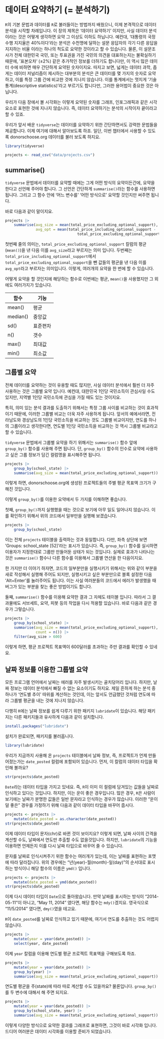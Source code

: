 # 데이터 요약하기 (= 분석하기)

`R`의 기본 문법과 데이터를 `R`로 불러들이는 방법까지 배웠으니, 이제 본격적으로 데이터 분석을 시작할 차례입니다. 이 장의 제목은 '데이터 요약하기' 이지만, 사실 데이터 분석이라는 것은 어떻게 생각하면 요약 그 이상도 이하도 하닙니다. 예컨대, '대통령의 국정 수행 지지율은 40%이다'라는 분석은 수천명에 달하는 설문 응답자의 각기 다른 응답을 지지하는 비율 이라는 하나의 척도로 요약한 것이라고 할 수 있습니다. 물론, 이 설문조사가 전체 대한민국 국민, 또는 투표권을 가진 국민의 의견을 대표하는지는 불확실하기 때문에, '표본오차' (±2%) 같은 추가적인 정보를 더하기도 합니다만, 이 역시 많은 데이터 수에 비하면 매우 간단하게 요약된 숫자이지요. 따지고 보면, 넓게는 데이터 과학, 좁게는 데이터 저널리즘이 제시하는 대부분의 분석은 큰 데이터를 몇 가지의 숫자로 요약하고, 이를 특정 그룹 간에 비교한 것에 지나지 않습니다. 이를 통계에서는 멋지게 '기술통계(descriptive statistics)'라고 부르기도 합니다만, 그러한 용어법이 중요한 것은 아닙니다.

우리가 다음 장에서 볼 시각화는 이렇게 요약된 숫자를 그래프, 인포그래픽과 같은 시각 요소로 표현한 것에 지나지 않습니다. 즉, 데이터 요약하기는 분석의 시작이자 끝이라고 할 수 있죠.

우리가 앞서 배운 `tidyverse`는 데이터를 요약하기 위한 간단하면서도 강력한 문법들을 제공합니다. 이제 여기에 대해서 알아보도록 하죠. 일단, 이번 챕터에서 사용할 수 있도록 donorschoose.org 데이터를 불러 보도록 하지요.

```{r, message=FALSE, warning=FALSE}
library(tidyverse)
```

```{r, message=FALSE, warning=FALSE}
projects <- read_csv("data/projects.csv")
```

## summarise()

`tidyverse` 문법에서 데이터를 요약할 때에는 그게 어떤 방식의 요약이든간에, 요약을 한다고 선언해 주어야 합니다. 그 선언은 간단하게 `summarise()`라는 함수를 사용하면 됩니다. 그리고 그 함수 안에 '어느 변수를' '어떤 방식으로' 요약할 것인지만 써주면 됩니다.

바로 다음과 같이 말이지요.

```{r}
projects |>
    summarise(avg_size = mean(total_price_excluding_optional_support),
              avg_opt = mean(total_price_including_optional_support - 
                                 total_price_excluding_optional_support))
```

첫번째 줄의 의미는, `total_price_excluding_optional_support` 칼럼의 평균(`mean()`)을 낸 다음 이를 `avg_size`라고 부르자는 의미 입니다. 두번째는 `total_price_including_optional_support`에서 `total_price_excluding_optional_support`을 뺀 값들의 평균을 낸 다음 이를 `avg_opt`라고 부르자는 의미입니다. 이렇게, 여러개의 요약을 한 번에 할 수 있습니다.

어떻게 요약을 할 것인지에 해당하는 함수로 이번에는 평균, `mean()`을 사용했지만 그 외에도 여러가지가 있습니다.

| 함수     | 기능     |
|----------|----------|
| mean()   | 평균     |
| median() | 중앙값   |
| sd()     | 표준편차 |
| n()      | 갯수     |
| max()    | 최대값   |
| min()    | 최소값   |

## 그룹별 요약

전체 데이터를 요약하는 것이 유용할 때도 많지만, 사실 데이터 분석에서 훨씬 더 자주 사용하는 것은 그룹별 요약 입니다. 예컨대, 대한민국 1인당 국민소득이 관심사일 수도 있지만, 지역별 1인당 국민소득에 관심을 가질 때도 있는 것이지요.

특히, 의미 있는 분석 결과를 도출하기 위해서는 특정 그룹 사이를 비교하는 것이 효과적이기 때문에, 이러한 그룹별 비교는 더욱 자주 사용하게 됩니다. 앞서의 예에서라면, 전라남도와 경상남도의 1인당 국민소득을 비교하는 것도 그룹별 비교이지만, 연도를 하나의 그룹이라고 생각한다면, 연도별 1인당 국민소득을 비교하는 것 역시 그룹별 비교라고 할 수 있습니다.

`tidyverse` 문법에서 그룹별 요약을 하기 위해서는 `summarise()` 함수 앞에 `group_by()` 함수를 사용해 주면 됩니다. 단, `group_by()` 함수의 인수로 요약에 사용하고 싶은 그룹 정보가 담긴 컬럼명을 표시해주면 됩니다.

```{r}
projects |>
    group_by(school_state) |>
    summarise(avg_size = mean(total_price_excluding_optional_support))
```

이렇게 하면, donorschoose.org에 생성된 프로젝트들의 주별 평균 목표액 크기가 구해진 것입니다.

이렇게 `group_by()`를 이용한 요약에서 두 가지를 이해하면 좋습니다.

첫째, `group_by()`까지 실행했을 때는 것으로 보기에 아무 일도 일어나지 않습니다. 이를 확인하기 위해서 위의 코드에서 일부만을 실행해 보겠습니다.

```{r}
projects |>
    group_by(school_state)
```

이는 전체 `projects` 테이블을 출력하는 것과 동일합니다. 다만, 좌측 상단에 보면 'Groups: school_state \[52\]'라는 표시가 있습니다. 즉, `group_by()` 함수를 실시하면 이용자가 지정한대로 그룹만 만들어둔 상태가 되는 것입니다. 실제로 효과가 나타나는 것은 `summarise()` 함수나 다른 함수를 이용해서 그룹별 연산을 한 다음이지요.

한 가지만 더 이야기 하자면, 코드의 일부분만을 실행시키기 위해서는 위와 같이 부분을 새로 작성해서 실행해 주어도 되지만, 실행시키고 싶은 부분만으로 블록 설정한 다음 'Alt+Enter'를 눌러주어도 됩니다. 이는 사실 여러분들의 코드에서 에러가 발생했을 때 버그가 있는 부분을 찾는 좋은 방법이기도 합니다.

둘째, `summarise()` 함수를 이용해 요약한 결과 그 자체도 테이블 입니다. 따라서 그 결과물에도 서브세트, 요약, 피봇 등의 작업을 다시 적용할 있습니다. 바로 다음과 같은 경우가 그렇습니다.

```{r}
projects |>
    group_by(school_state) |>
    summarise(avg_size = mean(total_price_excluding_optional_support),
              count = n()) |>
    filter(avg_size > 600)
```

이렇게 하면, 평균 프로젝트 목표액이 600달러를 초과하는 주만 결과를 확인할 수 있네요.

## 날짜 정보를 이용한 그룹별 요약

모든 프로그램 언어에서 날짜는 에러를 자주 발생시키는 골치덩어리 입니다. 하지만, 날짜 정보는 데이터 분석에서 빠질 수 없는 요소이기도 하지요. 제일 흔하게 하는 분석 중 하나가 '연도별 추이' 따위를 계산하는 것인데, 이는 앞서도 언급했던 것처럼 연도에 따라 그룹별 평균을 내는 것에 지나지 않습니다.

다행히 `R`에는 날짜 정보를 쉽게 다루기 위한 패키지 `lubridate`이 있습니다. 해당 패키지는 다른 패키지들과 유사하게 다음과 같이 설치합니다.

```{r eval=FALSE}
install.packages("lubridate")
```

설치가 완료되면, 패키지를 불러옵니다.

```{r, message=FALSE, warning=FALSE}
library(lubridate)
```

우리가 지금까지 사용해 온 `projects` 테이블에서 날짜 정보, 즉, 프로젝트가 언제 만들어졌는가는 `date_posted` 컬럼에 포함되어 있습니다. 먼저, 이 칼럼의 데이터 타입을 확인해 볼까요?

```{r}
str(projects$date_posted)
```

`Date`라는 데이터 타입을 가지고 있네요. 즉, `R`이 이미 이 컬럼에 담겨있는 값들을 날짜로 인식하고 있다는 것입니다. 하지만, 이는 운이 좋은 경우입니다. 많은 경우, `R`은 사람이 보기에는 날짜가 분명한 값들은 일반 문자라고 인식하는 경우가 많습니다. 이러한 "운이 덜 좋은" 경우를 가정하기 위해 다음과 같이 데이터 타입을 바꾸어 줍시다.

```{r}
projects <- projects |>
    mutate(date_posted = as.character(date_posted))
str(projects$date_posted)
```

이제 데이터 타입이 문자(chr)로 바뀐 것이 보이지요? 이렇게 되면, 날짜 사이의 간격을 계산할 수도, 날짜에서 연도만 추출할 수도 없을것입니다. 하지만, `lubridate`의 기능을 이용하면 언제든지 이를 다시 날짜 타입으로 바꾸어 줄 수 있습니다.

문자를 날짜로 인식시켜주기 위한 함수는 여러개가 있는데, 이는 날짜를 표현하는 포맷에 따라 달라집니다. 위의 경우에는 "년(year)-월(month)-일(day)"의 순서대로 표시하는 방식이니 해당 함수의 이름은 `ymd()` 입니다.

```{r}
projects <- projects |>
    mutate(date_posted = ymd(date_posted))
str(projects$date_posted)
```

이제 다시 데이터 타입이 `Date`으로 돌아왔습니다. 만약 날짜를 표시하는 방식이 "2014-05-11"이 아니고, "May 11, 2014" 였다면, 해당 함수는 `mdy()`겠지요. 영국식으로 "11/5/2014" 였다면, `dmy()`였을 테고요.

`R`이 `date_posted`를 날짜로 인식하고 있기 때문에, 여기서 연도를 추출하는 것도 어렵지 않습니다.

```{r}
projects |> 
    mutate(year = year(date_posted)) |>
    select(year, date_posted)
```

이제 `year` 칼럼을 이용해 연도별 평균 프로젝트 목표액을 구해보도록 하죠.

```{r}
projects |> 
    mutate(year = year(date_posted)) |>
    group_by(year) |>
    summarise(avg_size = mean(total_price_excluding_optional_support))
```

연도별 평균을 주(state)에 따라 따로 계산할 수도 있을까요? 물론입니다. `group_by()`를 두 변수에 대해서 해 주면 되지요.

```{r}
projects |> 
    mutate(year = year(date_posted)) |>
    group_by(school_state, year) |>
    summarise(avg_size = mean(total_price_excluding_optional_support))
```

이렇게 다양한 방식으로 요약한 결과를 그래프로 표현하면, 그것이 바로 시각화 입니다. 드디어 여러분은 데이터 시각화를 이용할 준비가 되었습니다.
